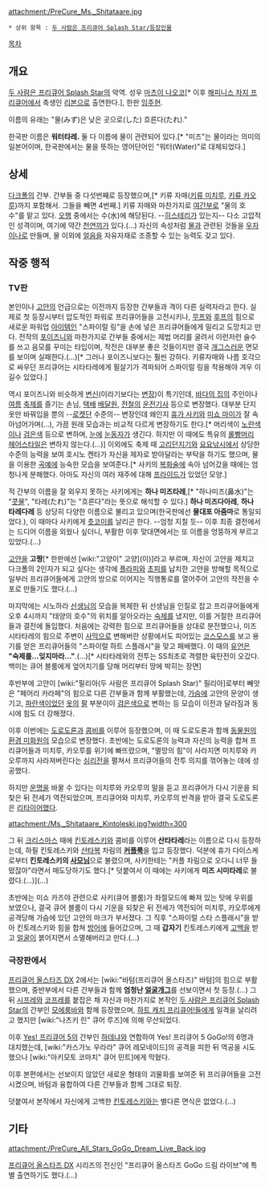 attachment:/PreCure_Ms._Shitataare.jpg

 * 상위 항목 : [[두 사람은 프리큐어 Splash Star/등장인물]]

[[목차]]
== 개요 ==
[[두 사람은 프리큐어 Splash Star]]의 악역. 성우 [[마츠이 나오코]][* 이후 [[해피니스 차지 프리큐어]]에서 축생인 [[리본(해피니스 차지 프리큐어!)|리본]]으로 출연한다.], 한판 [[임주현]].

이름의 유래는 "물(みず)은 낮은 곳으로(した) 흐른다(たれ)."

한국판 이름은 '''워터타레.''' 둘 다 이름에 물이 관련되어 있다.[* "미즈"는 물이라는 의미의 일본어이며, 한국판에서는 물을 뜻하는 영어단어인 "워터(Water)"로 대체되었다.]

== 상세 ==
[[다크폴]]의 간부. 간부들 중 다섯번째로 등장했으며,[* 키류 자매([[키류 미치루]], [[키류 카오루]])까지 포함해서. 그들을 빼면 4번째.] 키류 자매와 마찬가지로 [[여간부]]로 "물의 호수"를 맡고 있다. [[오행]] 중에서는 수(水)에 해당된다. --[[히스테리]]가 있는지-- 다소 고압적인 성격이며, 여기에 약간 [[천연]]끼가 있다.(…) 자신의 속성처럼 [[물]]과 관련된 것들을 [[우자이나]]로 만들며, 물 이외에 [[얼음]]을 자유자재로 조종할 수 있는 능력도 갖고 있다. 

== 작중 행적 ==
=== TV판 ===
본인이나 [[고얀]]의 언급으로는 이전까지 등장한 간부들과 격이 다른 실력자라고 한다. 실제로 첫 등장시부터 압도적인 파워로 프리큐어들을 고전시키나, [[무프]]와 [[후프]]의 힘으로 새로운 파워업 [[아이템]]인 "스파이럴 링"을 손에 넣은 프리큐어들에게 밀리고 도망치고 만다. 전작의 [[포이즈니]]와 마찬가지로 간부들 중에서는 제법 머리를 굴려서 이런저런 술수를 쓰고 음모를 꾸미는 타입이며, 작전은 대부분 좋은 것들이지만 결국 [[개그]]스러운 면모를 보이며 실패한다.(…)[* 그러나 포이즈니보다는 훨씬 강하다. 키류자매와 나름 호각으로 싸우던 프리큐어는 시타타레에게 필살기가 격파되어 스파이럴 링을 착용해야 겨우 이길수 있었다.]

역시 포이즈니와 비슷하게 [[변신]](이라기보다는 [[변장]])이 특기인데, [[바다의 집]]의 주인이나 [[여름]] [[축제]]를 즐기는 손님, [[택배]] [[배달원]], [[전철]]의 [[운전기사]] 등으로 변장했다. 대부분 단지 옷만 바꿔입을 뿐의 --[[로켓단]] 수준의-- 변장인데 왜인지 [[휴가 사키]]와 [[미쇼 마이]]가 잘 속아넘어가며(…), 가끔 원래 모습과는 비교적 다르게 변장하기도 한다.[* 머리색이 [[노란색]]이나 [[검은색]] 등으로 변하며, [[눈]]에 [[눈동자]]가 생긴다. 하지만 이 때에도 특유의 [[롤빵머리]] [[헤어스타일]]은 변하지 않는다.(…)] 이외에도 축제 때 [[고리던지기]]와 [[요요낚시]]에서 상당한 수준의 능력을 보여 호시노 켄타가 자신을 제자로 받아달라는 부탁을 하기도 했으며, 물을 이용한 [[곡예]]에 능숙한 모습을 보여준다.[* 사키의 [[복화술]]에 속아 넘어갔을 때에는 엄청나게 분해했다. 아마도 자신의 여러 재주에 대해 [[프라이드]]가 있었던 모양.]

적 간부의 이름을 잘 외우지 못하는 사키에게는 '''하나 미즈타레''',[* "하나미즈(鼻水)"는 "[[콧물]]", "타레(たれ)"는 "흐른다"라는 뜻으로 해석할 수 있다.] '''하나 미즈다아레''', '''하나 타레다레''' 등 상당히 다양한 이름으로 불리고 있으며(한국판에선 '''물대포 아줌마'''로 통일되었다.), 이 때마다 사키에게 [[츳코미]]를 날리곤 한다. --엄청 지칠 듯-- 이후 최종 결전에서는 드디어 이름을 외웠나 싶더니, 부활한 이후 맞대면에서는 또 이름을 엉뚱하게 부르고 있었다.(…)

[[고얀]]을 '''고짱'''[* 한판에선 [wiki:"고양이" 고양](이)]라고 부르며, 자신이 고얀을 제치고 다크폴의 2인자가 되고 싶다는 생각에 [[플라피]]와 [[초피(두 사람은 프리큐어 Splash Star)|초피]]를 납치한 고얀을 방해할 목적으로 일부러 프리큐어들에게 고얀의 방으로 이어지는 직행통로를 열어주어 고얀의 작전을 수포로 만들기도 했다.(…)

{{{#!html
<iframe width="420" height="315" src="http://www.youtube.com/embed/2OAKPTJ9yB8" frameborder="0" allowfullscreen></iframe>
}}}

마지막에는 시노하라 [[선생님]]의 모습을 복제한 뒤 선생님을 인질로 잡고 프리큐어들에게 오후 4시까지 "태양의 호수"의 위치를 알아오라는 [[숙제]]를 냈지만, 이를 거절한 프리큐어들과 결전에 돌입했다. 처음에는 강력한 힘으로 프리큐어들을 상대로 분전했으나, 미즈 시타타레의 힘으로 주변이 [[사막]]으로 변해버란 상황에서도 피어있는 [[코스모스]]를 보고 용기를 얻은 프리큐어들의 "스파이럴 하트 스플래시"을 맞고 패배했다. 이 때의 [[유언]]은 '''"숙제를...잊지마라..."'''.(…)[* 시타타레와의 전투는 SS최초로 격렬한 육탄전이 오갔다. 백미는 큐어 블룸에게 엎어치기를 당해 머리부터 땅에 박히는 장면]

후반부에 고얀이 [wiki:"필리아(두 사람은 프리큐어 Splash Star)" 필리아]로부터 빼앗은 "페어리 카라페"의 힘으로 다른 간부들과 함께 부활했는데, [[가슴]]에 고얀의 문양이 생기고, [[파란색]]이었던 [[옷]]의 [[팔]] 부분이이 [[검은색]]으로 변하는 등 모습이 이전과 달라짐과 동시에 힘도 더 강해졌다.

이후 이번에는 [[도로도론]]과 [[콤비]]를 이루어 등장했으며, 이 때 도로도론과 함께 [[동물원]]의 [[환경 미화원]]의 모습으로 변장했다. 초반에는 도로도론의 능력과 자신의 능력을 합쳐 프리큐어들과 미치루, 카오루를 위기에 빠뜨렸으며, "멸망의 힘"이 사라지면 미치루와 카오루까지 사라져버린다는 [[심리전]]을 펼쳐서 프리큐어들의 전투 의지를 꺾어놓는 데에 성공했다. 

하지만 [[운명]]을 바꿀 수 있다는 미치루와 카오루의 말을 듣고 프리큐어가 다시 기운을 되찾은 뒤 전세가 역전되었으며, 프리큐어와 미치루, 카오루의 반격을 받아 결국 도로도론은 [[리타이어]]했다.

attachment:/Ms._Shitataare_Kintoleski.jpg?width=300

그 뒤 [[크리스마스]] 때에 [[킨토레스키]]와 콤비를 이루어 '''산타타레'''라는 이름으로 다시 등장하는데, 하필 킨토레스키와 [[산타복]] 차림의 '''[[커플룩]]'''을 입고 등장했다. 덕분에 휴가 다이스케로부터 '''킨토레스키의 [[사모님]]'''으로 불렸으며, 사키한테는 "커플 차림으로 오다니 너무 들떴잖아"라면서 매도당하기도 했다.[* 덧붙여서 이 때에는 사키에게 '''미즈 시미타레'''로 불렸다.(…)](…) 

초반에는 미쇼 카즈야 관련으로 사키(큐어 블룸)가 좌절모드에 빠져 있는 탓에 우위를 보였으나, 결국 큐어 블룸이 다시 기운을 되찾은 뒤 전세가 역전되어 미치루, 카오루에게 공격당해 가슴에 있던 고얀의 마크가 부서졌다. 그 직후 "스파이럴 스타 스플래시"을 받아 킨토레스키와 힘을 합쳐 [[방어]]에 들어갔으며, 그 때 '''갑자기''' 킨토레스키에게 [[고백]]을 받고 [[얼굴]]이 붉어지면서 소멸해버리고 만다.(…)

=== 극장판에서 ===
[[프리큐어 올스타즈 DX]] 2에서는 [wiki:"바텀(프리큐어 올스타즈)" 바텀]의 힘으로 부활했으며, 중반부에서 다른 간부들과 함께 '''엄청난 [[얼굴개그]]'''를 선보이면서 첫 등장.(…) 그 뒤 [[시프레]]와 [[코프레]]를 붙잡은 채 자신과 마찬가지로 본작인 [[두 사람은 프리큐어 Splash Star]]의 간부인 [[모에룸바]]와 함께 등장했으며, [[하트 캐치 프리큐어!]]들에게 일격을 날리려고 했지만 [wiki:"나츠키 린" 큐어 루즈]에 의해 무산되었다. 

이후 [[Yes! 프리큐어 5]]의 간부인 [[하데냐]]와 연합하여 Yes! 프리큐어 5 GoGo!의 6명과 대치했는데, [wiki:"카스가노 우라라" 큐어 레모네이드]의 공격을 피한 뒤 역공을 시도했으나 [wiki:"아키모토 코마치" 큐어 민트]에게 막혔다.

이후 본편에서는 선보이지 않았던 새로운 형태의 괴물화를 보여준 뒤 프리큐어들을 고전시켰으며, 바텀과 융합하여 다른 간부들과 함께 그대로 퇴장.

덧붙여서 본작에서 자신에게 고백한 [[킨토레스키]]와는 별다른 면식은 없었다.(…)

== 기타 ==
attachment:/PreCure_All_Stars_GoGo_Dream_Live_Back.jpg

[[프리큐어 올스타즈 DX]] 시리즈의 전신인 "프리큐어 올스타즈 GoGo 드림 라이브"에 특별 출연하기도 했다.(…)
